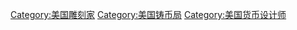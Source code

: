 [[Category:美国雕刻家|Category:美国雕刻家]]
[[Category:美国铸币局|Category:美国铸币局]]
[[Category:美国货币设计师|Category:美国货币设计师]]